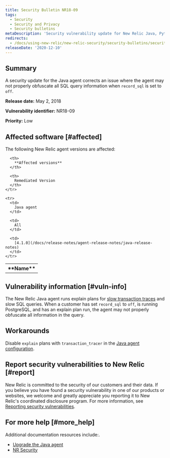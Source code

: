 ```yaml
---
title: Security Bulletin NR18-09
tags:
  - Security
  - Security and Privacy
  - Security bulletins
metaDescription: 'Security vulnerability update for New Relic Java, Python, and .NET agents.'
redirects:
  - /docs/using-new-relic/new-relic-security/security-bulletins/security-bulletin-nr18-09
releaseDate: '2020-12-10'
---
```


## Summary

A security update for the Java agent corrects an issue where the agent may not properly obfuscate all SQL query information when `record_sql` is set to `off`.

**Release date:** May 2, 2018

**Vulnerability identifier:** NR18-09

**Priority:** Low

## Affected software [#affected]

The following New Relic agent versions are affected:

<table>
  <tbody>
    <tr>
      <th>
        **Name**
      </th>

      <th>
        **Affected versions**
      </th>

      <th>
        Remediated Version
      </th>
    </tr>

    <tr>
      <td>
        Java agent
      </td>

      <td>
        All
      </td>

      <td>
        [4.1.0](/docs/release-notes/agent-release-notes/java-release-notes)
      </td>
    </tr>
  </tbody>
</table>

## Vulnerability information [#vuln-info]

The New Relic Java agent runs explain plans for [slow transaction traces](/docs/apm/applications-menu/monitoring/viewing-slow-query-details) and slow SQL queries. When a customer has set `record_sql` to `off`, is running PostgreSQL, and has an explain plan run, the agent may not properly obfuscate all information in the query.

## Workarounds

Disable `explain` plans with `transaction_tracer` in the [Java agent configuration](/docs/agents/java-agent/configuration/java-agent-configuration-config-file#h2-Transaction-tracer).

## Report security vulnerabilities to New Relic [#report]

New Relic is committed to the security of our customers and their data. If you believe you have found a security vulnerability in one of our products or websites, we welcome and greatly appreciate you reporting it to New Relic's coordinated disclosure program. For more information, see [Reporting security vulnerabilities](/docs/security/new-relic-security/data-privacy/reporting-security-vulnerabilities).

## For more help [#more_help]

Additional documentation resources include:.

* [Upgrade the Java agent](/docs/agents/java-agent/installation/upgrade-java-agent)
* [NR Security](https://newrelic.com/security)
